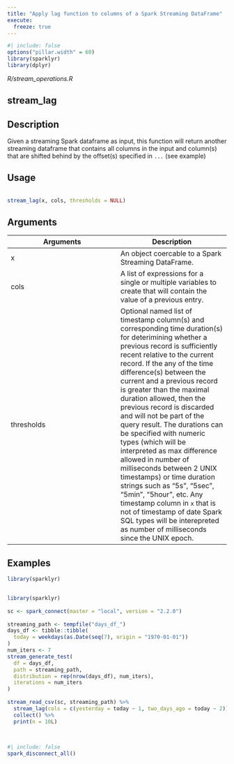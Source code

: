 ```yaml
---
title: "Apply lag function to columns of a Spark Streaming DataFrame"
execute:
  freeze: true
---
```


```r
#| include: false
options("pillar.width" = 60)
library(sparklyr) 
library(dplyr)
```

*R/stream_operations.R*

## stream_lag

## Description
 Given a streaming Spark dataframe as input, this function will return another streaming dataframe that contains all columns in the input and column(s) that are shifted behind by the offset(s) specified in `...` (see example) 


## Usage
```r
 
stream_lag(x, cols, thresholds = NULL) 
```

## Arguments
|Arguments|Description|
|---|---|
| x | An object coercable to a Spark Streaming DataFrame. |
| cols | A list of expressions for a single or multiple variables to create that will contain the value of a previous entry. |
| thresholds | Optional named list of timestamp column(s) and corresponding time duration(s) for deterimining whether a previous record is sufficiently recent relative to the current record. If the any of the time difference(s) between the current and a previous record is greater than the maximal duration allowed, then the previous record is discarded and will not be part of the query result. The durations can be specified with numeric types (which will be interpreted as max difference allowed in number of milliseconds between 2 UNIX timestamps) or time duration strings such as "5s", "5sec", "5min", "5hour", etc. Any timestamp column in `x` that is not of timestamp of date Spark SQL types will be interepreted as number of milliseconds since the UNIX epoch. |





## Examples
```r
library(sparklyr)
 
```
```r
 
 
library(sparklyr) 
 
sc <- spark_connect(master = "local", version = "2.2.0") 
 
streaming_path <- tempfile("days_df_") 
days_df <- tibble::tibble( 
  today = weekdays(as.Date(seq(7), origin = "1970-01-01")) 
) 
num_iters <- 7 
stream_generate_test( 
  df = days_df, 
  path = streaming_path, 
  distribution = rep(nrow(days_df), num_iters), 
  iterations = num_iters 
) 
 
stream_read_csv(sc, streaming_path) %>% 
  stream_lag(cols = c(yesterday = today ~ 1, two_days_ago = today ~ 2)) %>% 
  collect() %>% 
  print(n = 10L) 
 
 
```



```r
#| include: false
spark_disconnect_all()
```
